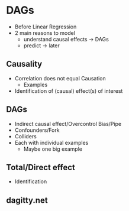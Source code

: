 # DAGs {#dags-1}

* Before Linear Regression
* 2 main reasons to model
  * understand causal effects -> DAGs
  * predict -> later


## Causality

* Correlation does not equal Causation
  * Examples
* Identification of (causal) effect(s) of interest

## DAGs

* Indirect causal effect/Overcontrol Bias/Pipe
* Confounders/Fork
* Colliders
* Each with individual examples
  * Maybe one big example

## Total/Direct effect

* Identification

## dagitty.net

